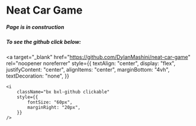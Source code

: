 # Neat Car Game
##### Page is in construction
##### To see the github click below:
<a
	target="_blank"
	href="https://github.com/DylanMashini/neat-car-game"
	rel="noopener noreferrer"
	style={{
		textAlign: "center",
		display: "flex",
		justifyContent: "center",
		alignItems: "center",
		marginBottom: "4vh",
		textDecoration: "none",
	}}
>
	<i
		className="bx bxl-github clickable"
		style={{
			fontSize: "60px",
			marginRight: "20px",
		}}
	/>
</a>

